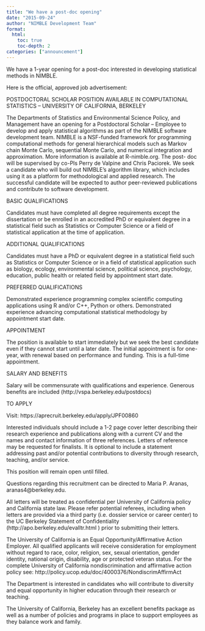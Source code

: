 ```yaml
---
title: "We have a post-doc opening"
date: "2015-09-24"
author: "NIMBLE Development Team"
format:
  html:
    toc: true
    toc-depth: 2
categories: ["announcement"]
---
```


We have a 1-year opening for a post-doc interested in developing statistical methods in NIMBLE.

Here is the official, approved job advertisement:

POSTDOCTORAL SCHOLAR POSITION AVAILABLE IN COMPUTATIONAL STATISTICS – UNIVERSITY OF CALIFORNIA, BERKELEY

The Departments of Statistics and Environmental Science Policy, and Management have an opening for a Postdoctoral Scholar – Employee to develop and apply statistical algorithms as part of the NIMBLE software development team. NIMBLE is a NSF-funded framework for programming computational methods for general hierarchical models such as Markov chain Monte Carlo, sequential Monte Carlo, and numerical integration and approximation. More information is available at R-nimble.org. The post- doc will be supervised by co-PIs Perry de Valpine and Chris Paciorek. We seek a candidate who will build out NIMBLE’s algorithm library, which includes using it as a platform for methodological and applied research. The successful candidate will be expected to author peer-reviewed publications and contribute to software development.

BASIC QUALIFICATIONS

Candidates must have completed all degree requirements except the dissertation or be enrolled in an accredited PhD or equivalent degree in a statistical field such as Statistics or Computer Science or a field of statistical application at the time of application.

ADDITIONAL QUALIFICATIONS

Candidates must have a PhD or equivalent degree in a statistical field such as Statistics or Computer Science or in a field of statistical application such as biology, ecology, environmental science, political science, psychology, education, public health or related field by appointment start date.

PREFERRED QUALIFICATIONS

Demonstrated experience programming complex scientific computing applications using R and/or C++, Python or others. Demonstrated experience advancing computational statistical methodology by appointment start date.

APPOINTMENT

The position is available to start immediately but we seek the best candidate even if they cannot start until a later date. The initial appointment is for one-year, with renewal based on performance and funding. This is a full-time appointment.

SALARY AND BENEFITS

Salary will be commensurate with qualifications and experience. Generous benefits are included (http://vspa.berkeley.edu/postdocs)

TO APPLY

Visit: https://aprecruit.berkeley.edu/apply/JPF00860

Interested individuals should include a 1-2 page cover letter describing their research experience and publications along with a current CV and the names and contact information of three references. Letters of reference may be requested for finalists. It is optional to include a statement addressing past and/or potential contributions to diversity through research, teaching, and/or service.

This position will remain open until filled.

Questions regarding this recruitment can be directed to Maria P. Aranas, aranas4@berkeley.edu.

All letters will be treated as confidential per University of California policy and California state law. Please refer potential referees, including when letters are provided via a third party (i.e. dossier service or career center) to the UC Berkeley Statement of Confidentiality (http://apo.berkeley.edu/evalltr.html ) prior to submitting their letters.

The University of California is an Equal Opportunity/Affirmative Action Employer. All qualified applicants will receive consideration for employment without regard to race, color, religion, sex, sexual orientation, gender identity, national origin, disability, age or protected veteran status. For the complete University of California nondiscrimination and affirmative action policy see: http://policy.ucop.edu/doc/4000376/NondiscrimAffirmAct

The Department is interested in candidates who will contribute to diversity and equal opportunity in higher education through their research or teaching.

The University of California, Berkeley has an excellent benefits package as well as a number of policies and programs in place to support employees as they balance work and family.
